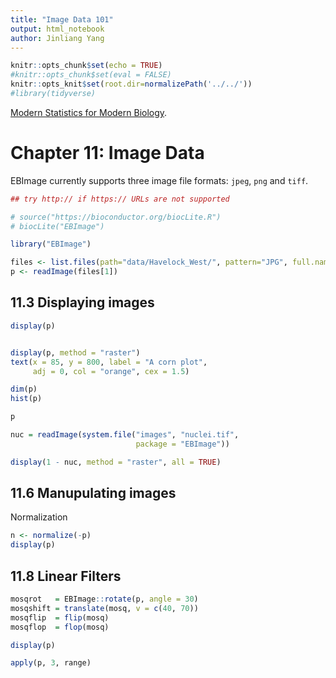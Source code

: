 ```yaml
---
title: "Image Data 101"
output: html_notebook
author: Jinliang Yang
---
```


```r
knitr::opts_chunk$set(echo = TRUE) 
#knitr::opts_chunk$set(eval = FALSE) 
knitr::opts_knit$set(root.dir=normalizePath('../../')) 
#library(tidyverse)
```

[Modern Statistics for Modern Biology](http://web.stanford.edu/class/bios221/book/Chap-Images.html#Chap:Images). 

# Chapter 11: Image Data

EBImage currently supports three image file formats: `jpeg`, `png` and `tiff`. 

```r
## try http:// if https:// URLs are not supported

# source("https://bioconductor.org/biocLite.R")
# biocLite("EBImage")

library("EBImage")

files <- list.files(path="data/Havelock_West/", pattern="JPG", full.names = TRUE)
p <- readImage(files[1])

```


## 11.3 Displaying images

```r
display(p)


display(p, method = "raster")
text(x = 85, y = 800, label = "A corn plot",
     adj = 0, col = "orange", cex = 1.5)

dim(p)
hist(p)

p
```


```r
nuc = readImage(system.file("images", "nuclei.tif",
                            package = "EBImage"))

display(1 - nuc, method = "raster", all = TRUE)
```


## 11.6 Manupulating images

Normalization
```r
n <- normalize(-p)
display(p)
```


## 11.8 Linear Filters

```r
mosqrot   = EBImage::rotate(p, angle = 30)
mosqshift = translate(mosq, v = c(40, 70))
mosqflip  = flip(mosq)
mosqflop  = flop(mosq)

display(p)

apply(p, 3, range)
```


